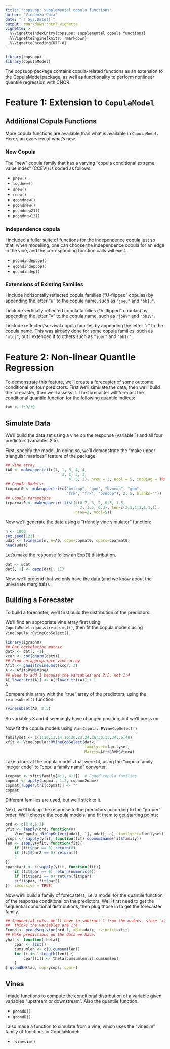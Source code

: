 ```yaml
---
title: "copsupp: supplemental copula functions"
author: "Vincenzo Coia"
date: "`r Sys.Date()`"
output: rmarkdown::html_vignette
vignette: >
  %\VignetteIndexEntry{copsupp: supplemental copula functions}
  %\VignetteEngine{knitr::rmarkdown}
  %\VignetteEncoding{UTF-8}
---
```


```r
library(copsupp)
library(CopulaModel)
```

The copsupp package contains copula-related functions as an extension to the CopulaModel package, as well as functionality to perform nonlinear quantile regression with CNQR.

# Feature 1: Extension to `CopulaModel`

## Additional Copula Functions

More copula functions are available than what is available in `CopulaModel`. Here's an overview of what's new.

### New Copula

The "new" copula family that has a varying "copula conditional extreme value index" (CCEVI) is coded as follows:

* `pnew()`
* `logdnew()`
* `dnew()`
* `rnew()`
* `qcondnew()`
* `pcondnew()`
* `pcondnew21()`
* `pcondnew12()`

### Independence copula

I included a fuller suite of functions for the independence copula just so that, when modelling, one can choose the independence copula for an edge in the vine, and the corresponding function calls will exist.

* `pcondindepcop()`
* `qcondindepcop()`
* `qcondindep()`

### Extensions of Existing Families

I include horizontally reflected copula families ("U-flipped" copulas) by appending the letter "u" to the copula name, such as `"joeu"` and `"bb1u"`.

I include vertically reflected copula families ("V-flipped" copulas) by appending the letter "v" to the copula name, such as `"joev"` and `"bb1v"`.

I include reflected/survival copula families by appending the letter "r" to the copula name. This was already done for some copula families, such as `"mtcj"`, but I extended it to others such as `"joer"` and `"bb1r"`.

# Feature 2: Non-linear Quantile Regression

To demonstrate this feature, we'll create a forecaster of some outcome conditional on four predictors. First we'll simulate the data, then we'll build the forecaster, then we'll assess it. The forecaster will forecast the conditional quantile function for the following quantile indices:

```r
tau <- 1:9/10
```

## Simulate Data

We'll build the data set using a vine on the response (variable 1) and all four predictors (variables 2:5). 

First, specify the model. In doing so, we'll demonstrate the "make upper triangular matrices" feature of the package.

```r
## Vine array
(A0 <- makeuppertri(c(1, 1, 3, 4, 4,  
                         3, 1, 3, 3,
                            4, 5, 2), nrow = 3, ncol = 5, incDiag = TRUE))
## Copula Models:
(copmat0 <- makeuppertri(c("bvtcop", "gum", "bvncop", "gum",
                           "frk", "frk", "bvncop"), 2, 5, blanks=""))
## Copula Parameters
(cparmat0 <- makeuppertri.list(c(0.7, 3, 2, 0.5, 1.5,
                                 2, 1.5, 0.3), len=c(2,1,1,1,1,1,1), 
                               nrow=2, ncol=5))
```

Now we'll generate the data using a "friendly vine simulator" function:

```r
n <- 1000
set.seed(123)
udat <- fvinesim(n, A=A0, cops=copmat0, cpars=cparmat0)
head(udat)
```

Let's make the response follow an Exp(1) distribution.

```r
dat <- udat
dat[, 1] <- qexp(dat[, 1])
```

Now, we'll pretend that we only have the data (and we know about the univariate marginals).

## Building a Forecaster

To build a forecaster, we'll first build the distribution of the predictors.

We'll find an appropriate vine array first using `CopulaModel::gausstrvine.mst()`, then fit the copula models using `VineCopula::RVineCopSelect()`.

```r
library(igraph0)
## Get correlation matrix
datx <- dat[, -1]
xcor <- cor(qnorm(datx))
## Find an appropriate vine array
Afit <- gausstrvine.mst(xcor, 3)
A <- Afit$RVM$VineA
## Need to add 1 because the variables are 2:5, not 1:4
A[!lower.tri(A)] <- A[!lower.tri(A)] + 1 
A
```

Compare this array with the "true" array of the predictors, using the `rvinesubset()` function:

```r
rvinesubset(A0, 2:5)
```

So variables 3 and 4 seemingly have changed position, but we'll press on.

Now fit the copula models using `VineCopula::RVineCopSelect()`

```r
familyset <- c(1:10,13,14,16:20,23,24,26:30,33,34,36:40)
xfit <- VineCopula::RVineCopSelect(datx, 
                                   familyset=familyset, 
                                   Matrix=Afit$RVM$VineA)
```

Take a look at the copula models that were fit, using the "copula family integer code" to "copula family name" converter.

```r
(copmat <- xfit$family[4:1, 4:1])  # Coded copula families
copmat <- apply(copmat, 1:2, copnum2name)
copmat[!upper.tri(copmat)] <- ""
copmat
```

Different families are used, but we'll stick to it.

Next, we'll link up the response to the predictors according to the "proper" order. We'll choose the copula models, and fit them to get starting points:

```r
ord <- c(3,4,5,2)
yfit <- lapply(ord, function(o) 
    VineCopula::BiCopSelect(udat[, 1], udat[, o], familyset=familyset))
ycops <- sapply(yfit, function(fit) copnum2name(fit$family))
len <- sapply(yfit, function(fit){
    if (fit$par == 0) return(0)
    if (fit$par2 == 0) return(1)
    2
})
cparstart <- c(sapply(yfit, function(fit){
    if (fit$par == 0) return(numeric(0))
    if (fit$par2 == 0) return(fit$par)
    c(fit$par, fit$par2)
}), recursive = TRUE)
```

Now we'll build a family of forecasters, i.e. a model for the quantile function of the response conditional on the predictors. We'll first need to get the sequential conditional distributions, then plug those in to get the forecaster family.

```r
## Sequential cdfs. We'll have to subtract 1 from the orders, since `xfit` 
##  thinks the variables are 1:4
Fcond <- pcondseq.vine(ord-1, xdat=datx, rvinefit=xfit)
## Make predictions on the data we have:
yhat <- function(theta){
    cpar <- list()
    cumsumlen <- c(0,cumsum(len))
    for (i in 1:length(len)) {
        cpar[[i]] <- theta[cumsumlen[i]:cumsumlen]
    }
} qcondBN(tau, cop=ycops, cpar=)
```



## Vines

I made functions to compute the conditional distribution of a variable given variables "upstream or downstream". Also the quantile function.

* `pcondD()`
* `qcondD()`

I also made a function to simulate from a vine, which uses the "vinesim" family of functions in CopulaModel:

* `fvinesim()`
